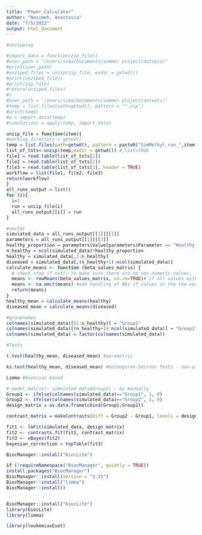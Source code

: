 ```yaml
---
title: "Power_Calculator"
author: "Nasimeh, Anastasia"
date: "7/5/2022"
output: html_document
---
```


```r
#unzipping 

#import_data = function(zip_file){
#user_path = "/Users/sima/Documents/summer project/datsets/"
#print(user_path)
#unziped_files = unzip(zip_file, exdir = getwd())
#print(unziped_files)
#print(zip_file)
#return(unziped_files)
#}
#user_path = "/Users/sima/Documents/summer project/datsets/"
#temp = list.files(path=getwd(), pattern = "*.zip")
#print(temp)
#a = import_data(temp)
#simulations = apply(temp, import_data)

unzip_file = function(item){
#working_directory = getwd()
temp = list.files(path=getwd(), pattern = paste0("SimMethyl_run_",item))
list_of_txts<-unzip(temp,exdir = getwd()) #,list=TRUE
file1 = read.table(list_of_txts[1])
file2 = read.table(list_of_txts[2])
file3 = read.table(list_of_txts[3], header = TRUE)
workflow = list(file1, file2, file3)
return(workflow)
}
all_runs_output = list()
for (i){
  i=1
  run = unzip_file(i)
  all_runs_output[[i]] = run
}

```

```r
#vector
simulated_data = all_runs_output[[1]][[1]]
parameters = all_runs_output[[1]][[3]]
healthy_proportion = parameters$Value[parameters$Parameter == "Healthy proportion"]
n_healthy = ncol(simulated_data)*healthy_proportion
healthy = simulated_data[,1:n_healthy]
diseased = simulated_data[,(n_healthy+1):ncol(simulated_data)]
calculate_means <- function (beta_values_matrix) {
  # check stop if not() to make sure there are no non numeric values.
  means <- rowMeans(beta_values_matrix, na.rm=TRUE)# if all values within a row are NA produces NaN
  means <- na.omit(means) #add handling of NAs if values in the the vector are NAs
  return(means)
}
healthy_mean = calculate_means(healthy)
diseased_mean = calculate_means(diseased)

#groupnames
colnames(simulated_data)[(1:n_healthy)] = "Group1"
colnames(simulated_data)[(n_healthy+1):ncol(simulated_data)] = "Group2"
colnames(simulated_data) = factor(colnames(simulated_data))

```

```r
#Tests

t.test(healthy_mean, diseased_mean) #parametric

ks.test(healthy_mean, diseased_mean) #Kolmogorov-Smirnov Tests - non-parametric

```

```r
Limma #bayesian based 

# model.matrix(~ simulated_data$Group2) - by manually
Group1 <- ifelse(colnames(simulated_data)=="Group1", 1, 0)
Group2 <- ifelse(colnames(simulated_data)=="Group2", 1, 0)
design_matrix = as.data.frame(cbind(Group1,Group2)) 

contrast_matrix = makeContrasts(Diff = Group2 - Group1, levels = design_matrix)

fit1 <- lmFit(simulated_data, design_matrix)
fit2 <- contrasts.fit(fit1, contrast_matrix)
fit3 <- eBayes(fit2)
bayesian_correction = topTable(fit3)

```

```r

BiocManager::install("biocLite")

if (!requireNamespace("BiocManager", quietly = TRUE))
install.packages("BiocManager")
BiocManager::install(version = "3.15")
BiocManager::install("limma")
BiocManager::install()


BiocManager::install("biocLite")
library(biocLite)
library(limma)

library(leukemiasEset)
```

```r

```

```r

```

```r

```
